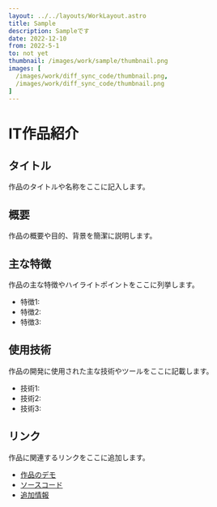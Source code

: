 ```yaml
---
layout: ../../layouts/WorkLayout.astro
title: Sample
description: Sampleです
date: 2022-12-10
from: 2022-5-1
to: not yet
thumbnail: /images/work/sample/thumbnail.png
images: [
  /images/work/diff_sync_code/thumbnail.png,
  /images/work/diff_sync_code/thumbnail.png
]
---
```


# IT作品紹介

## タイトル

作品のタイトルや名称をここに記入します。

## 概要

作品の概要や目的、背景を簡潔に説明します。

## 主な特徴

作品の主な特徴やハイライトポイントをここに列挙します。

- 特徴1: 
- 特徴2: 
- 特徴3: 

## 使用技術

作品の開発に使用された主な技術やツールをここに記載します。

- 技術1:
- 技術2:
- 技術3:

## リンク

作品に関連するリンクをここに追加します。

- [作品のデモ](デモのURL)
- [ソースコード](ソースコードのURL)
- [追加情報](追加情報のURL)
